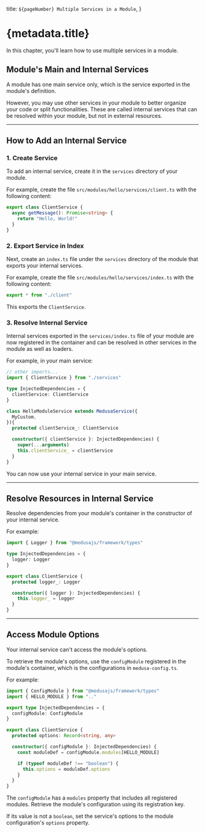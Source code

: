   title: `${pageNumber} Multiple Services in a Module`,
}

# {metadata.title}

In this chapter, you'll learn how to use multiple services in a module.

## Module's Main and Internal Services

A module has one main service only, which is the service exported in the module's definition.

However, you may use other services in your module to better organize your code or split functionalities. These are called internal services that can be resolved within your module, but not in external resources.

---

## How to Add an Internal Service

### 1. Create Service

To add an internal service, create it in the `services` directory of your module.

For example, create the file `src/modules/hello/services/client.ts` with the following content:

```ts title="src/modules/hello/services/client.ts"
export class ClientService {
  async getMessage(): Promise<string> {
    return "Hello, World!"
  }
}
```

### 2. Export Service in Index

Next, create an `index.ts` file under the `services` directory of the module that exports your internal services.

For example, create the file `src/modules/hello/services/index.ts` with the following content:

```ts title="src/modules/hello/services/index.ts"
export * from "./client"
```

This exports the `ClientService`.

### 3. Resolve Internal Service

Internal services exported in the `services/index.ts` file of your module are now registered in the container and can be resolved in other services in the module as well as loaders.

For example, in your main service:

```ts title="src/modules/hello/service.ts" highlights={[["5"], ["13"]]}
// other imports...
import { ClientService } from "./services"

type InjectedDependencies = {
  clientService: ClientService
}

class HelloModuleService extends MedusaService({
  MyCustom,
}){
  protected clientService_: ClientService

  constructor({ clientService }: InjectedDependencies) {
    super(...arguments)
    this.clientService_ = clientService
  }
}
```

You can now use your internal service in your main service.

---

## Resolve Resources in Internal Service

Resolve dependencies from your module's container in the constructor of your internal service.

For example:

```ts
import { Logger } from "@medusajs/framework/types"

type InjectedDependencies = {
  logger: Logger
}

export class ClientService {
  protected logger_: Logger

  constructor({ logger }: InjectedDependencies) {
    this.logger_ = logger
  }
}
```

---

## Access Module Options

Your internal service can't access the module's options.

To retrieve the module's options, use the `configModule` registered in the module's container, which is the configurations in `medusa-config.ts`.

For example:

```ts
import { ConfigModule } from "@medusajs/framework/types"
import { HELLO_MODULE } from ".."

export type InjectedDependencies = {
  configModule: ConfigModule
}

export class ClientService {
  protected options: Record<string, any>

  constructor({ configModule }: InjectedDependencies) {
    const moduleDef = configModule.modules[HELLO_MODULE]

    if (typeof moduleDef !== "boolean") {
      this.options = moduleDef.options
    }
  }
}
```

The `configModule` has a `modules` property that includes all registered modules. Retrieve the module's configuration using its registration key.

If its value is not a `boolean`, set the service's options to the module configuration's `options` property.
